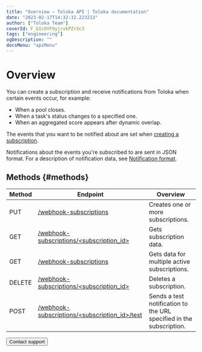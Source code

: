 ```yaml
---
title: "Overview — Toloka API | Toloka documentation"
date: "2023-02-17T14:32:32.223213"
author: ["Toloka Team"]
coverId: F_bIcOYF9yjrxkPZrXc3
tags: ["engineering"]
ogDescription: ""
docsMenu: "apiMenu"
---
```



# Overview

You can create a subscription and receive notifications from Toloka when certain events occur, for example:

- When a pool closes.
- When a task's status changes to a specified one.
- When an aggregated score appears after dynamic overlap.

The events that you want to be notified about are set when [creating a subscription](/docs/api/put-webhook-subscriptions).

Notifications about the events you're subscribed to are sent in JSON format. For a description of notification data, see [Notification format](/docs/api/using-webhook-subscriptions).

## Methods {#methods}

Method | Endpoint | Overview
----- | ----- | -----
PUT | [/webhook-subscriptions](/docs/api/put-webhook-subscriptions) | Creates one or more subscriptions.
GET | [/webhook-subscriptions/<subscription_id>](/docs/api/get-webhook-subscriptions) | Gets subscription data.
GET | [/webhook-subscriptions](/docs/api/get-webhook-subscriptions-list) | Gets data for multiple active subscriptions.
DELETE | [/webhook-subscriptions/<subscription_id>](/docs/api/delete-webhook-subscriptions) | Deletes a subscription.
POST | [/webhook-subscriptions/<subscription_id>/test](/docs/api/post-webhook-subscriptions) | Sends a test notification to the URL specified in the subscription.

<Button themeColor="light" view="default" size="l" type="link" url="/docs/guide/troubleshooting/support?form-source=api-webhook-subscriptions">Contact support</Button>
